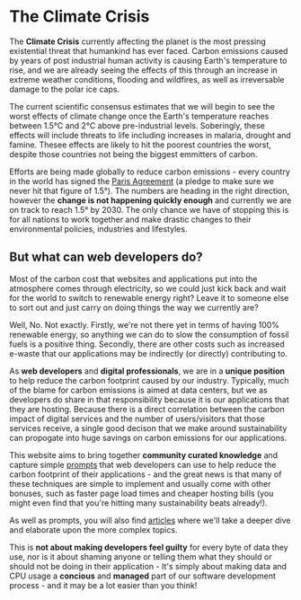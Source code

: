 # The Climate Crisis

The **Climate Crisis** currently affecting the planet is the most pressing existential threat that humankind has ever faced. Carbon emissions caused by years of post industrial human activity is causing Earth's temperature to rise, and we are already seeing the effects of this through an increase in extreme weather conditions, flooding and wildfires, as well as irreversable damage to the polar ice caps.

The current scientific consensus estimates that we will begin to see the worst effects of climate change once the Earth's temperature reaches between 1.5&deg;C and 2&deg;C above pre-industrial levels. Soberingly, these effects will include threats to life including increases in malaria, drought and famine. Thesee effects are likely to hit the poorest countries the worst, despite those countries not being the biggest emmitters of carbon.

Efforts are being made globally to reduce carbon emissions - every country in the world has signed the [Paris Agreement](https://en.wikipedia.org/wiki/Paris_Agreement) (a pledge to make sure we never hit that figure of 1.5&deg;). The numbers are heading in the right direction, however the **change is not happening quickly enough** and currently we are on track to reach 1.5&deg; by 2030. The only chance we have of stopping this is for all nations to work together and make drastic changes to their environmental policies, industries and lifestyles.

## But what can web developers do?

Most of the carbon cost that websites and applications put into the atmosphere comes through electricity, so we could just kick back and wait for the world to switch to renewable energy right? Leave it to someone else to sort out and just carry on doing things the way we currently are?

Well, No. Not exactly. Firstly, we're not there yet in terms of having 100% renewable energy, so anything we can do to slow the consumption of fossil fuels is a positive thing. Secondly, there are other costs such as increased e-waste that our applications may be indirectly (or directly) contributing to.

As **web developers** and **digital professionals**, we are in a **unique position** to help reduce the carbon footprint caused by our industry. Typically, much of the blame for carbon emissions is aimed at data centers, but we as developers do share in that responsibility because it is our applications that they are hosting. Because there is a direct correlation between the carbon impact of digital services and the number of users/visitors that those services receive, a single good decison that we make around sustainability can propogate into huge savings on carbon emissions for our applications.

This website aims to bring together **community curated knowledge** and capture simple [prompts](/prompts) that web developers can use to help reduce the carbon footprint of their applications - and the great news is that many of these techniques are simple to implement and usually come with other bonuses, such as faster page load times and cheaper hosting bills (you might even find that you're hitting many sustainability beats already!).

As well as prompts, you will also find [articles](/articles) where we'll take a deeper dive and elaborate upon the more complex topics.

This is **not about making developers feel guilty** for every byte of data they use, nor is it about shaming anyone or telling them what they should or should not be doing in their application - It's simply about making data and CPU usage a **concious** and **managed** part of our software development process - and it may be a lot easier than you think!
